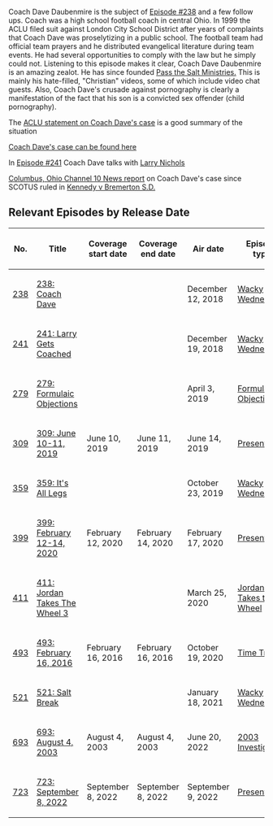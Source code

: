 Coach Dave Daubenmire is the subject of [[238: Coach Dave|Episode #238]] and a few follow ups.  Coach was a high school football coach in central Ohio.  In 1999 the ACLU filed suit against London City School District after years of complaints that Coach Dave was proselytizing in a public school.  The football team had official team prayers and he distributed evangelical literature during team events. He had several opportunities to comply with the law but he simply could not.  Listening to this episode makes it clear, Coach Dave Daubenmire is an amazing zealot.  He has since founded [https://www.mightycause.com/organization/Passthesalt Pass the Salt Ministries.]  This is mainly his hate-filled, "Christian" videos, some of which include video chat guests.   Also, Coach Dave's crusade against pornography is clearly a manifestation of the fact that his son is a convicted sex offender (child pornography).

The [https://www.aclu.org/press-releases/aclu-declares-victory-ohio-school-where-football-coach-led-prayers-read-scripture ACLU statement on Coach Dave's case] is a good summary of the situation

[https://caselaw.findlaw.com/oh-court-of-appeals/1191679.html Coach Dave's case can be found here]

In [[241: Larry Gets Coached|Episode #241]] Coach Dave talks with [[Larry Nichols]]

[https://www.10tv.com/article/news/local/former-football-coach-reflects-on-scotus-ruling/530-57d4c2db-a121-4fe4-b726-43dc008673b8 Columbus, Ohio Channel 10 News report] on Coach Dave's case since SCOTUS ruled in [https://www.supremecourt.gov/opinions/21pdf/21-418_i425.pdf Kennedy v Bremerton S.D.]

==Relevant Episodes by Release Date==
{| class="fandom-table"
!No.
!Title
!Coverage
start date
!Coverage
end date
!Air date
!Episode type
|-
|[[238: Coach Dave|238]]
|[[238: Coach Dave]]
|
|
|December 12, 2018
|[[:Category:Wacky Wednesday|Wacky Wednesday]]
|-
|[[241: Larry Gets Coached|241]]
|[[241: Larry Gets Coached]]
|
|
|December 19, 2018
|[[:Category:Wacky Wednesday|Wacky Wednesday]]
|-
|[[279: Formulaic Objections|279]]
|[[279: Formulaic Objections]]
|
|
|April 3, 2019
|[[:Category:Formulaic Objections|Formulaic Objections]]
|-
|[[309: June 10-11, 2019|309]]
|[[309: June 10-11, 2019]]
|June 10, 2019
|June 11, 2019
|June 14, 2019
|[[:Category:Present Day|Present Day]]
|-
|[[359: It's All Legs|359]]
|[[359: It's All Legs]]
|
|
|October 23, 2019
|[[:Category:Wacky Wednesday|Wacky Wednesday]]
|-
|[[399: February 12-14, 2020|399]]
|[[399: February 12-14, 2020]]
|February 12, 2020
|February 14, 2020
|February 17, 2020
|[[:Category:Present Day|Present Day]]
|-
|[[411: Jordan Takes The Wheel 3|411]]
|[[411: Jordan Takes The Wheel 3]]
|
|
|March 25, 2020
|[[:Category:Jordan Takes the Wheel|Jordan Takes the Wheel]]
|-
|[[493: February 16, 2016|493]]
|[[493: February 16, 2016]]
|February 16, 2016
|February 16, 2016
|October 19, 2020
|[[:Category:Time Travel|Time Travel]]
|-
|[[521: Salt Break|521]]
|[[521: Salt Break]]
|
|
|January 18, 2021
|[[:Category:Wacky Wednesday|Wacky Wednesday]]
|-
|[[693: August 4, 2003|693]]
|[[693: August 4, 2003]]
|August 4, 2003
|August 4, 2003
|June 20, 2022
|[[:Category:2003 Investigation|2003 Investigation]]
|-
|[[723: September 8, 2022|723]]
|[[723: September 8, 2022]]
|September 8, 2022
|September 8, 2022
|September 9, 2022
|[[:Category:Present Day|Present Day]]
|}
